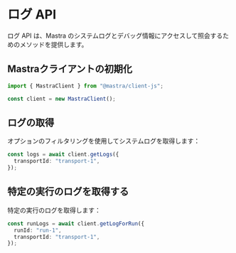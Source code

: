 # ログ API

ログ API は、Mastra のシステムログとデバッグ情報にアクセスして照会するためのメソッドを提供します。

## Mastraクライアントの初期化

```typescript
import { MastraClient } from "@mastra/client-js";

const client = new MastraClient();
```

## ログの取得

オプションのフィルタリングを使用してシステムログを取得します：

```typescript
const logs = await client.getLogs({
  transportId: "transport-1",
});
```

## 特定の実行のログを取得する

特定の実行のログを取得します：

```typescript
const runLogs = await client.getLogForRun({
  runId: "run-1",
  transportId: "transport-1",
});
```
